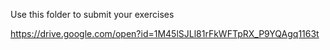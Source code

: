 Use this folder to submit your exercises

[https://drive.google.com/open?id=1M45lSJLl81rFkWFTpRX_P9YQAgq1163t](https://drive.google.com/open?id=1M45lSJLl81rFkWFTpRX_P9YQAgq1163t)


